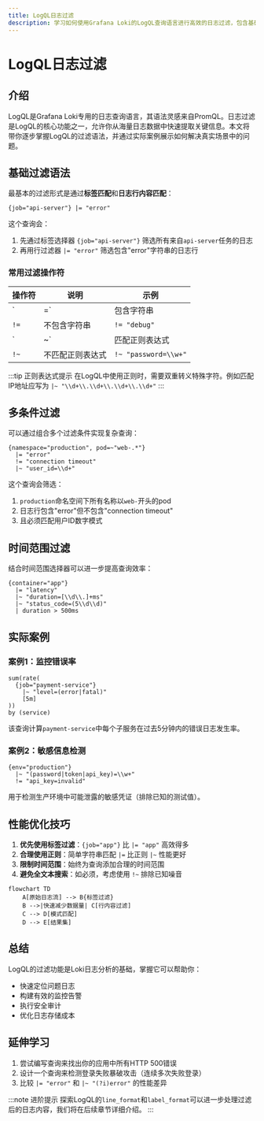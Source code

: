 ```yaml
---
title: LogQL日志过滤
description: 学习如何使用Grafana Loki的LogQL查询语言进行高效的日志过滤，包含基础语法、操作符和实际案例。
---
```


# LogQL日志过滤

## 介绍

LogQL是Grafana Loki专用的日志查询语言，其语法灵感来自PromQL。日志过滤是LogQL的核心功能之一，允许你从海量日志数据中快速提取关键信息。本文将带你逐步掌握LogQL的过滤语法，并通过实际案例展示如何解决真实场景中的问题。

## 基础过滤语法

最基本的过滤形式是通过**标签匹配**和**日志行内容匹配**：

```logql
{job="api-server"} |= "error"
```

这个查询会：
1. 先通过标签选择器 `{job="api-server"}` 筛选所有来自`api-server`任务的日志
2. 再用行过滤器 `|= "error"` 筛选包含"error"字符串的日志行

### 常用过滤操作符

| 操作符 | 说明                  | 示例                     |
|--------|---------------------|-------------------------|
| `|=`   | 包含字符串             | `|= "timeout"`          |
| `!=`   | 不包含字符串           | `!= "debug"`            |
| `|~`   | 匹配正则表达式         | `|~ "\\d{3}-\\d{4}"`    |
| `!~`   | 不匹配正则表达式       | `!~ "password=\\w+"`    |

:::tip 正则表达式提示
在LogQL中使用正则时，需要双重转义特殊字符。例如匹配IP地址应写为 `|~ "\\d+\\.\\d+\\.\\d+\\.\\d+"`
:::

## 多条件过滤

可以通过组合多个过滤条件实现复杂查询：

```logql
{namespace="production", pod=~"web-.*"} 
  |= "error" 
  != "connection timeout" 
  |~ "user_id=\\d+"
```

这个查询会筛选：
1. `production`命名空间下所有名称以`web-`开头的pod
2. 日志行包含"error"但不包含"connection timeout"
3. 且必须匹配用户ID数字模式

## 时间范围过滤

结合时间范围选择器可以进一步提高查询效率：

```logql
{container="app"} 
  |= "latency" 
  |~ "duration=[\\d\\.]+ms" 
  |~ "status_code=(5\\d\\d)" 
  | duration > 500ms
```

## 实际案例

### 案例1：监控错误率

```logql
sum(rate(
  {job="payment-service"} 
    |~ "level=(error|fatal)" 
    [5m]
)) 
by (service)
```

该查询计算`payment-service`中每个子服务在过去5分钟内的错误日志发生率。

### 案例2：敏感信息检测

```logql
{env="production"} 
  |~ "(password|token|api_key)=\\w+" 
  != "api_key=invalid"
```

用于检测生产环境中可能泄露的敏感凭证（排除已知的测试值）。

## 性能优化技巧

1. **优先使用标签过滤**：`{job="app"}` 比 `|= "app"` 高效得多
2. **合理使用正则**：简单字符串匹配 `|=` 比正则 `|~` 性能更好
3. **限制时间范围**：始终为查询添加合理的时间范围
4. **避免全文本搜索**：如必须，考虑使用 `!~` 排除已知噪音

```mermaid
flowchart TD
    A[原始日志流] --> B{标签过滤}
    B -->|快速减少数据量| C[行内容过滤]
    C --> D[模式匹配]
    D --> E[结果集]
```

## 总结

LogQL的过滤功能是Loki日志分析的基础，掌握它可以帮助你：
- 快速定位问题日志
- 构建有效的监控告警
- 执行安全审计
- 优化日志存储成本

## 延伸学习

1. 尝试编写查询来找出你的应用中所有HTTP 500错误
2. 设计一个查询来检测登录失败暴破攻击（连续多次失败登录）
3. 比较 `|= "error"` 和 `|~ "(?i)error"` 的性能差异

:::note 进阶提示
探索LogQL的`line_format`和`label_format`可以进一步处理过滤后的日志内容，我们将在后续章节详细介绍。
:::